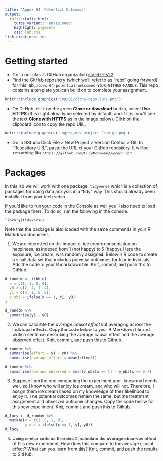 ```yaml
---
title: "Appex 04: Potential Outcomes"
output: 
  tufte::tufte_html:
    tufte_variant: "envisioned"
    highlight: pygments
    css: lab.css
link-citations: yes
---
```


# Getting started

- Go to our class's GitHub organization [sta-679-s22](https://github.com/sta-679-s22)
- Find the GitHub repository (which we'll refer to as "repo" going forward) for this lab, `appex-04-potential-outcomes-YOUR-GITHUB-HANDLE`. This repo contains a template you can build on to complete your assignment.

```r
knitr::include_graphics("img/01/clone-repo-link.png")
```

- On GitHub, click on the green **Clone or download** button, select **Use HTTPS** (this might already be selected by default, and if it is, you'll see the text **Clone with HTTPS** as in the image below). Click on the clipboard icon to copy the repo URL.

```r
knitr::include_graphics("img/01/new-project-from-gh.png")
```

- Go to RStudio Click File > New Project > Version Control > Git. In "Repository URL", paste the URL of your GitHub repository. It will be something like `https://github.com/LucyMcGowan/myrepo.git`.

# Packages

In this lab we will work with one package: `tidyverse` which is a collection of packages for doing data analysis in a "tidy" way. This should already been installed from your tech setup. 

If you'd like to run your code in the Console as well you'll also need to load the package there. To do so, run the following in the console. 

```r
library(tidyverse) 
```

Note that the package is also loaded with the same commands in your R Markdown document.

1. We are interested on the impact of ice cream consumption on happiness, as indexed from 1 (not happy) to 5 (happy). Here the exposure, ice cream, was randomly assigned. Below is R code to create a small data set that includes potential outcomes for four individuals. Add the code to your R markdown file. Knit, commit, and push this to GitHub.

```r
d_random <- tibble(
  x = c(1, 1, 0, 0),
  y0 = c(2, 4, 1, 4),
  y1 = c(5, 1, 5, 0),
  y_obs = ifelse(x == 1, y1, y0)
)

d_random %>%
  summarise(y1 - y0)
```

2. We can calculate the *average causal effect* but averaging across the individual effects. Copy the code below to your R Markdown file and write a sentence describing the average causal effect and the average observed effect. Knit, commit, and push this to Github.

```r
d_random %>%
  summarise(effect = y1 - y0) %>%
  summarise(average_effect = mean(effect))

d_random %>%
  summarise(average_observed = mean(y_obs[x == 1] - y_obs[x == 0]))
```
3. Suppose I am the one conducting the experiment and I know my friends well, so I know who will enjoy ice cream, and who will not. Therefore, I assign them ice cream based on my knowledge of their likelihood to enjoy it. The potential outcomes remain the same, but the treatment assignment and observed outcome changes. Copy the code below for this new experiment. Knit, commit, and push this to Github.

```r
d_lucy <- d_random %>%
  mutate(x = c(1, 0, 1, 0),
         y_obs = ifelse(x == 1, y1, y0)) 
d_lucy
```

4. Using similar code as Exercise 2, calculate the average observed effect of this new experiment. How does this compare to the average causal effect? What can you learn from this? Knit, commit, and push the results to GitHub.
